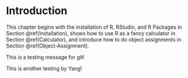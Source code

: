 # Introduction {#introduction}

This chapter begins with the installation of R, RStudio, and R Packages in Section \@ref(Installation), shows how to use R as a fancy calculator in Section \@ref(Calculator), and introduce how to do object assignments in Section \@ref(Object-Assignment).

This is a testing message for git!


This is another testing by Yang! 
